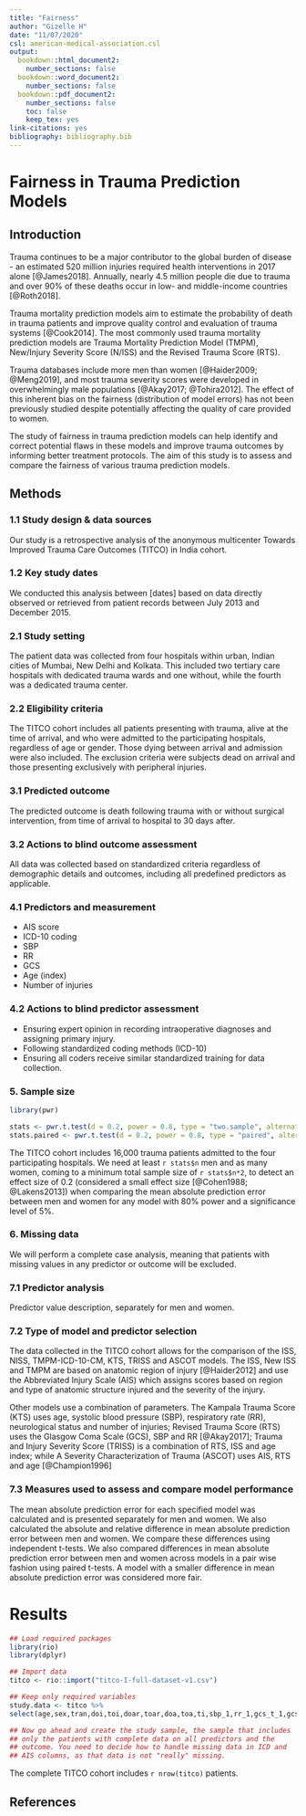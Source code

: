 ---
title: "Fairness"
author: "Gizelle H"
date: "11/07/2020"
csl: american-medical-association.csl
output:
  bookdown::html_document2:
    number_sections: false
  bookdown::word_document2:
    number_sections: false    
  bookdown::pdf_document2:
    number_sections: false
    toc: false
    keep_tex: yes
link-citations: yes
bibliography: bibliography.bib
---

# Fairness in Trauma Prediction Models

## Introduction

Trauma continues to be a major contributor to the global burden of
disease - an estimated 520 million injuries required health
interventions in 2017 alone [@James2018]. Annually, nearly 4.5 million
people die due to trauma and over 90% of these deaths occur in low-
and middle-income countries [@Roth2018].

Trauma mortality prediction models aim to estimate the probability of
death in trauma patients and improve quality control and evaluation of
trauma systems [@Cook2014]. The most commonly used trauma mortality
prediction models are Trauma Mortality Prediction Model (TMPM), New/Injury
Severity Score (N/ISS) and the Revised Trauma Score (RTS).

Trauma databases include more men than women [@Haider2009; @Meng2019],
and most trauma severity scores were developed in overwhelmingly male
populations [@Akay2017; @Tohira2012]. The effect of this inherent bias
on the fairness (distribution of model errors) has not been previously
studied despite potentially affecting the quality of care provided to
women.

The study of fairness in trauma prediction models can help identify
and correct potential flaws in these models and improve trauma
outcomes by informing better treatment protocols. The aim of this
study is to assess and compare the fairness of various trauma
prediction models.


## Methods

### 1.1 Study design & data sources

Our study is a retrospective analysis of the anonymous multicenter
Towards Improved Trauma Care Outcomes (TITCO) in India cohort.

### 1.2 Key study dates

We conducted this analysis between [dates] based on data directly
observed or retrieved from patient records between July 2013 and
December 2015.

### 2.1 Study setting

The patient data was collected from four hospitals within urban,
Indian cities of Mumbai, New Delhi and Kolkata. This included two
tertiary care hospitals with dedicated trauma wards and one without,
while the fourth was a dedicated trauma center.

### 2.2 Eligibility criteria

The TITCO cohort includes all patients presenting with trauma, alive
at the time of arrival, and who were admitted to the participating
hospitals, regardless of age or gender. Those dying between arrival
and admission were also included. The exclusion criteria were subjects
dead on arrival and those presenting exclusively with peripheral
injuries.

### 3.1 Predicted outcome

The predicted outcome is death following trauma with or without
surgical intervention, from time of arrival to hospital to 30 days after.

### 3.2 Actions to blind outcome assessment

All data was collected based on standardized criteria regardless of
demographic details and outcomes, including all predefined predictors
as applicable.

### 4.1 Predictors and measurement

- AIS score
- ICD-10 coding
- SBP
- RR
- GCS
- Age (index)
- Number of injuries

### 4.2 Actions to blind predictor assessment

- Ensuring expert opinion in recording intraoperative diagnoses and assigning primary injury.
- Following standardized coding methods (ICD-10)
- Ensuring all coders receive similar standardized training for data collection. 
	

### 5. Sample size

```{r sample-size-calculation, echo = FALSE, include = FALSE}

library(pwr)

stats <- pwr.t.test(d = 0.2, power = 0.8, type = "two.sample", alternative = "two.sided")
stats.paired <- pwr.t.test(d = 0.2, power = 0.8, type = "paired", alternative = "two.sided")

```
The TITCO cohort includes 16,000 trauma patients admitted to the four
participating hospitals. We need at least `r stats$n` men and as many
women, coming to a minimum total sample size of `r stats$n*2`, to
detect an effect size of 0.2 (considered a small effect size
[@Cohen1988; @Lakens2013]) when comparing the mean absolute prediction
error between men and women for any model with 80% power and a
significance level of 5%.

### 6. Missing data
We will perform a complete case analysis, meaning that patients with
missing values in any predictor or outcome will be excluded.

### 7.1 Predictor analysis

Predictor value description, separately for men and women.

### 7.2 Type of model and predictor selection

The data collected in the TITCO cohort allows for the comparison of
the ISS, NISS, TMPM-ICD-10-CM, KTS, TRISS and ASCOT models. The ISS,
New ISS and TMPM are based on anatomic region of injury [@Haider2012]
and use the Abbreviated Injury Scale (AIS) which assigns scores based
on region and type of anatomic structure injured and the severity of
the injury.

Other models use a combination of parameters. The Kampala Trauma Score
(KTS) uses age, systolic blood pressure (SBP), respiratory rate (RR),
neurological status and number of injuries; Revised Trauma Score (RTS)
uses the Glasgow Coma Scale (GCS), SBP and RR [@Akay2017]; Trauma and
Injury Severity Score (TRISS) is a combination of RTS, ISS and age
index; while A Severity Characterization of Trauma (ASCOT) uses AIS,
RTS and age [@Champion1996]

### 7.3 Measures used to assess and compare model performance

The mean absolute prediction error for each specified model was
calculated and is presented separately for men and women. We also
calculated the absolute and relative difference in mean absolute
prediction error between men and women. We compare these differences
using independent t-tests. We also compared differences in mean absolute
prediction error between men and women across models in a pair wise
fashion using paired t-tests. A model with a smaller difference in
mean absolute prediction error was considered more fair.

# Results

```{r dataset, echo=FALSE, include=FALSE}
## Load required packages
library(rio)
library(dplyr)

## Import data
titco <- rio::import("titco-I-full-dataset-v1.csv")

## Keep only required variables
study.data <- titco %>%
select(age,sex,tran,doi,toi,doar,toar,doa,toa,ti,sbp_1,rr_1,gcs_t_1,gcs_e_1,gcs_v_1,gcs_m_1,dom_1,tom_1,sbp_2,rr_2,gcs_t_2,gcs_t_2,gcs_e_2,gcs_v_2,gcs_m_2,dom_2,tom_2,sbp_s,ct,fast,xray,died,dodd,todd,dama,head_and_neck,face,chest,abdomen_and_pelvic_contents,extremities,external,iss,niss,e_1_icd,e_2_icd,e_3_icd,e_4_icd,e_5_icd,e_6_icd,e_6_icd,e_7_icd,e_8_icd,e_9_icd,e_10_icd,e_11_icd,xray_1_icd,xray_2_icd,xray_3_icd,xray_4_icd,xray_5_icd,xray_6_icd,xray_7_icd,xray_8_icd,xray_9_icd,xray_10_icd,xray_11_icd,fast_1_icd,fast_2_icd,fast_3_icd,fast_4_icd,fast_5_icd,fast_6_icd,fast_7_icd,fast_8_icd,fast_9_icd,fast_10_icd,fast_11_icd,ct_1_icd,ct_2_icd,ct_3_icd,ct_4_icd,ct_5_icd,ct_6_icd,ct_7_icd,ct_8_icd,ct_9_icd,ct_10_icd,ct_11_icd,ct_12_icd,ct_13_icd,op_1_icd,op_2_icd,op_3_icd,op_4_icd,op_5_icd,op_6_icd,op_7_icd,op_8_icd,op_9_icd,op_10_icd,op_11_icd) %>% as_tibble()

## Now go ahead and create the study sample, the sample that includes
## only the patients with complete data on all predictors and the
## outcome. You need to decide how to handle missing data in ICD and
## AIS columns, as that data is not "really" missing. 

```

The complete TITCO cohort includes `r nrow(titco)` patients. 


## References
